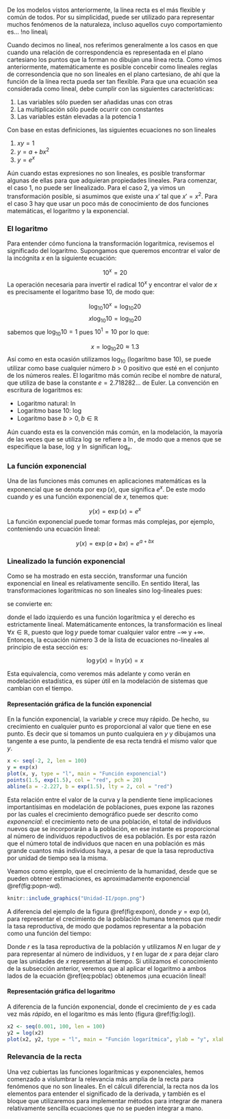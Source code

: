 
De los modelos vistos anteriormente, la línea recta es el más flexible y común de todos. Por su simplicidad, puede ser utilizado para representar muchos fenómenos de la naturaleza, incluso aquellos cuyo comportamiento es... !no lineal¡

Cuando decimos no lineal, nos referimos generalmente a los casos en que cuando una relación de correspondencia es representada en el plano cartesiano los puntos que la forman no dibujan una línea recta. Como vimos anteriormente, matemáticamente es posible concebir como lineales reglas de corresondencia que no son lineales en el plano cartesiano, de ahí que la función de la línea recta pueda ser tan flexible. Para que una ecuación sea considerada como lineal, debe cumplir con las siguientes características:

1. Las variables sólo pueden ser añadidas unas con otras
2. La multiplicación sólo puede ocurrir con constantes
3. Las variables están elevadas a la potencia 1

Con base en estas definiciones, las siguientes ecuaciones no son lineales

1. $xy = 1$
2. $y = a + b x^2$
3. $y = e^x$

Aún cuando estas expresiones no son lineales, es posible transformar algunas de ellas para que adquieran propiedades lineales. Para comenzar, el caso 1, no puede ser linealizado. Para el caso 2, ya vimos un transformación posible, si asumimos que existe una $x'$ tal que $x' = x^2$. Para el caso 3 hay que usar un poco más de conocimiento de dos funciones matemáticas, el logaritmo y la exponencial.

### El logaritmo

Para entender cómo funciona la transformación logaritmica, revisemos el significado del logaritmo. Supongamos que queremos encontrar el valor de la incógnita $x$ en la siguiente ecuación:

$$10^x = 20$$
La operación necesaria para invertir el radical $10^x$ y encontrar el valor de $x$ es precisamente el logaritmo base 10, de modo que:

$$\log_{10} 10^x = \log_{10} 20$$
$$x \log_{10} 10 = \log_{10} 20$$
sabemos que $\log_{10} 10 = 1$ pues $10^1 = 10$ por lo que:

$$x = \log_{10} 20 \approx 1.3$$
Así como en esta ocasión utilizamos $\log_{10}$ (logaritmo base 10), se puede utilizar como base cualquier número $b > 0$ positivo que esté en el conjunto de los números reales. El logaritmo más común recibe el nombre de natural, que utiliza de base la constante $e = 2.718282 ...$ de Euler. La convención en escritura de logaritmos es:

- Logaritmo natural: $\ln$
- Logaritmo base 10: $\log$
- Logaritmo base $b > 0,  b \in \mathbb{R}$

Aún cuando esta es la convención más común, en la modelación, la mayoría de las veces que se utiliza $\log$ se refiere a $\ln$, de modo que a menos que se especifique la base, $\log$ y $\ln$ significan $\log_e$.

### La función exponencial

Una de las funciones más comunes en aplicaciones matemáticas es la exponencial que se denota por $\exp(x)$, que significa $e^x$. De este modo cuando $y$ es una función exponencial de $x$, tenemos que:

$$y(x) = \exp(x) = e^x$$
La función exponencial puede tomar formas más complejas, por ejemplo, conteniendo una ecuación lineal:

$$y(x) = \exp(a + bx) = e^{a + bx}$$

### Linealizado la función exponencial

Como se ha mostrado en esta sección, transformar una función exponencial en lineal es relativamente sencillo. En sentido literal, las transformaciones logaritmicas no son lineales sino log-lineales pues:

\begin{equation}
    y(x) = e^{a + bx} (\#eq:expon)
\end{equation}

se convierte en:

\begin{equation}
    \log y(x) = a + bx (\#eq:log-lin)
\end{equation}

donde el lado izquierdo es una función logarítmica y el derecho es estrictamente lineal. Matemáticamente entonces, la transformación es lineal $\forall x \in \mathbb{R}$, puesto que $\log y$ puede tomar cualquier valor entre $-\infty$ y $+\infty$. Entonces, la ecuación número 3 de la lista de ecuaciones no-lineales al principio de esta sección es:

$$\log y(x) = \ln y(x) = x$$

Esta equivalencia, como veremos más adelante y como verán en modelación estadística, es súper útil en la modelación de sistemas que cambian con el tiempo.

#### Representación gráfica de la función exponencial

En la función exponencial, la variable $y$ crece muy rápido. De hecho, su crecimiento en cualquier punto es proporcional al valor que tiene en ese punto. Es decir que si tomamos un punto cualquiera en $y$ y dibujamos una tangente a ese punto, la pendiente de esa recta tendrá el mismo valor que $y$.

```r
x <- seq(-2, 2, len = 100)
y = exp(x)
plot(x, y, type = "l", main = "Función exponencial")
points(1.5, exp(1.5), col = "red", pch = 20)
abline(a = -2.227, b = exp(1.5), lty = 2, col = "red")
```
Esta relación entre el valor de la curva y la pendiente tiene implicaciones importantísimas en modelación de poblaciones, pues expone las razones por las cuales el crecimiento demográfico puede ser descrito como *exponencial*: el crecimiento neto de una población, el total de individuos nuevos que se incorporarán a la población, en ese instante es proporcional al número de individuos repoductivos de esa población. Es por esta razón que el número total de individuos que nacen en una población es más grande cuantos más individuos haya, a pesar de que la tasa reproductiva por unidad de tiempo sea la misma. 

Veamos como ejemplo, que el crecimiento de la humanidad, desde que se pueden obtener estimaciones, es aproximadamente exponencial \@ref(fig:popn-wd).

```r
knitr::include_graphics("Unidad-II/popn.png")
```

A diferencia del ejemplo de la figura \@ref(fig:expon), donde $y = \exp(x)$, para representar el crecimiento de la población humana tenemos que medir la tasa reproductiva, de modo que podamos representar a la pobación como una función del tiempo:

\begin{equation}
N(t) = \exp(r \cdot t) (\#eq:poblac)
\end{equation}

Donde $r$ es la tasa reproductiva de la población y utilizamos $N$ en lugar de $y$ para representar al número de individuos, y $t$ en lugar de $x$ para dejar claro que las unidades de $x$ representan al tiempo. Si utilizamos el conocimiento de la subsección anterior, veremos que al aplicar el logaritmo a ambos lados de la ecuación \@ref(eq:poblac) obtenemos ¡una ecuación lineal!

\begin{equation}
    \log N = r \cdot t
\end{equation}


#### Representación gráfica del logaritmo

A diferencia de la función exponencial, donde el crecimiento de $y$ es cada vez más *rápido*, en el logaritmo es más lento (figura \@ref(fig:log)).

```r
x2 <- seq(0.001, 100, len = 100)
y2 = log(x2)
plot(x2, y2, type = "l", main = "Función logarítmica", ylab = "y", xlab ="x")
```

### Relevancia de la recta

Una vez cubiertas las funciones logarítmicas y exponenciales, hemos comenzado a vislumbrar la relevancia más amplia de la recta para fenómenos que no son lineales. En el cálculi diferencial, la recta nos da los elementos para entender el significado de la derivada, y también es el bloque que utilizaremos para implementar métodos para integrar de manera relativamente sencilla ecuaciones que no se pueden integrar a mano.